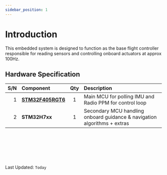 ```yaml
---
sidebar_position: 1
---
```


# Introduction
This embedded system is designed to function as the base flight controller responsible for reading sensors and controlling onboard actuators at approx 100Hz. <br/>

## Hardware Specification
 
|  S/N   | Component             | Qty | Description  |
|  --:   | :--                   | :-:  | :--          |
|   1    | [<b>STM32F405RGT6</b>](https://datasheet.lcsc.com/lcsc/1809301224_STMicroelectronics-STM32F405RGT6_C15742.pdf)   |  1  | Main MCU for polling IMU and Radio PPM for control loop |
|   2    | <b>STM32H7xx</b>      |  1  | Secondary MCU handling onboard guidance & navigation algorithms + extras |


<br/> <br/> <br/> <br/> <br/> <br/> 
Last Updated: <code>Today</code>
